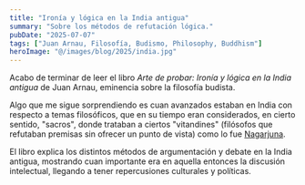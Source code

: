 ```yaml
---
title: "Ironía y lógica en la India antigua"
summary: "Sobre los métodos de refutación lógica."
pubDate: "2025-07-07"
tags: ["Juan Arnau, Filosofía, Budismo, Philosophy, Buddhism"]
heroImage: "@/images/blog/2025/india.jpg"
---
```


Acabo de terminar de leer el libro _Arte de probar: Ironía y lógica en la India antigua_ de Juan Arnau, eminencia sobre la filosofía budista.

Algo que me sigue sorprendiendo es cuan avanzados estaban en India con respecto a temas filosóficos, que en su tiempo eran considerados, en cierto sentido, "sacros", donde trataban a ciertos "vitandines" (filósofos que refutaban premisas sin ofrecer un punto de vista) como lo fue [Nagarjuna](https://ensamblaje-maquinico-dela-sensualidad.netlify.app/Filosof%C3%ADa/Filosof%C3%ADa-oriental/Budismo/Nagarjuna).

El libro explica los distintos métodos de argumentación y debate en la India antigua, mostrando cuan importante era en aquella entonces la discusión intelectual, llegando a tener repercusiones culturales y políticas.


